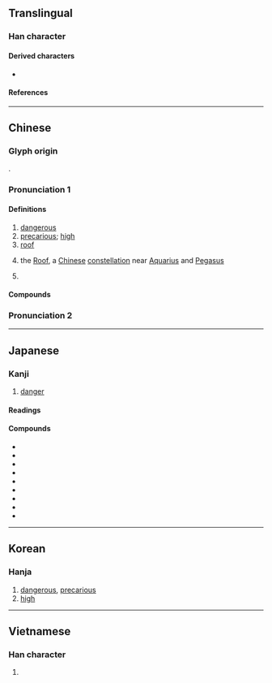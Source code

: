 {{character info/new}}
==Translingual==
{{stroke order|strokes=6}}

===Han character===
{{Han char|rn=26|rad=卩|as=04|sn=6|four=27212|canj=NMSU|ids=⿸厃㔾}}

====Derived characters====
* {{l|mul|[[佹]], [[𠱓]], [[垝]], [[姽]], [[尯]], [[峗]], [[𢂕]], [[恑]], [[㧪]], [[洈]], [[陒]], [[㫉]], [[𣆡]], [[脆]], [[桅]], [[𤙙]], [[𤥕]], [[祪]], [[硊]], [[䍯]], [[蛫]], [[觤]], [[詭]]([[诡]]), [[跪]], [[䤥]], [[鮠]]([[𬶏]]), [[𣢪]], [[䣀]], [[㩻]], [[頠]]([[𬱟]]), [[𡧭]], [[峞]], [[𢈌]]}}

====References====
{{Han ref|kx=0159.120|dkj=02849|dj=0364.010|hdz=10312.030|uh=5371}}

----

==Chinese==
{{zh-forms}}
{{zh-wp|en:Roof (Chinese constellation)}}

===Glyph origin===
{{Han etym}}
{{Han compound|厃|卪|c1=s|c2=s|ls=ic}}.

===Pronunciation 1===
{{zh-pron
|m=危
|c=ngai4
|h=pfs=ngùi;gd=ngui2
|mn=ml,tc,hc,lk,sx,km,mg:gûi/xm,kh,tn,tc,yl:hûi/ml,tp:ûi/hc:lûi
|mn_note=gûi - literary; hûi - vernacular; ûi/lûi - colloquial
|mn-t=ngui5/nguin5
|mn-t_note=ngui5 - Shantou; nguin5 - Chaozhou
|mc=y
|oc=y
|ma=
|cat=a,n,pn
}}

====Definitions====
{{zh-hanzi}}

# [[dangerous]]
# [[precarious]]; [[high]]
# [[roof]]
# {{zh-div|宿}} {{lb|zh|astronomy}} the [[Roof]], a [[Chinese]] [[constellation]] near [[Aquarius]] and [[Pegasus]]
# {{surname|lang=zh}}

====Compounds====
{{zh-der|危機:wēijī, wéijī|危宿:Wēixiù, Wéixiù|乘人之危|乘危|事危累卵|人人自危|人命危淺|人心惟危|倒懸之危|傾危|危亡|危及|危在旦夕|危坐|危城|危如累卵|危害|危局|危屋|危弱|危急|危情|危惙|危房|危於累卵|危樓|危機四伏|危機意識|危檣|危殆|危竿|危篤|危若朝露|危行|危言|危言危行|危言正色|危言聳聽|危言讜論|危邦|危險|危險分子|危險性|危險期|危險物|危難|去危就安|古巴危機|國際危機|垂危|孤危|安不忘危|安危|安必思危|居安思危|居安慮危|居高思危|岌岌可危|忘戰必危|忘戰者危|慄慄危懼|扶危|扶危定亂|扶危定傾|扶危拯溺|扶危持顛|扶危救困|扶危濟困|扶危翼傾|扶顛持危|拯危扶溺|拯溺扶危|拯溺濟危|持危扶顛|捨安就危|排危|撥亂濟危|救困扶危|整襟危坐|旦夕之危|桓殷危語|正色危言|正襟危坐|涉危履險|涉艱履危|潛在危機|濟困扶危|濟弱扶危|瀕危|病危|直言危行|知安忘危|石油危機|破家危國|累卵之危|經濟危機|能源危機|臨危|臨危下石|臨危不亂|臨危不懼|臨危不撓|臨危不顧|臨危受命|臨危履冰|臨危授命|臨危效命|臨危自悔|臨危自省|臨危自計|臨危致命|自危|艱危|處安思危|見危|見危受命|見危授命|見危致命|解危|變危為安|趁人之危|轉危為安|阽危|高而不危|齒危髮秀|三危山}}

===Pronunciation 2===
{{zh-see|懸|v|{{q|Teochew}} [[high]]; [[tall]]}}

----

==Japanese==

===Kanji===
{{ja-kanji|grade=6|rs=卩04}}

# [[danger]]

====Readings====
{{ja-readings
|goon=ぎ<ぎ<ぐゐ
|kanon=ぎ<ぎ<ぐゐ
|kanyoon=き
|kun=あぶ-ない, あや-うい<あや-ふい, あや-ぶむ
}}

====Compounds====
{{der-top|Compounds}}
* {{ja-r|安%危|あん%き}}
* {{ja-r|危%害|き%がい}}
* {{ja-r|危%機|き%き}}
* {{ja-r|危%急|き%きゅう}}
* {{ja-r|危%惧|き%ぐ}}
* {{ja-r|危%険|き%けん}}
* {{ja-r|危%殆|き%たい}}
* {{ja-r|危%篤|き%とく}}
* {{ja-r|危%難|き%なん}}
{{der-bottom}}

----

==Korean==

===Hanja===
{{ko-hanja|hangeul=위|rv=wi|mr=wi|eumhun=[[위태하다|위태할]]|ehrv=witaehal|ehmr=wit'aehal|ehy=}}

# [[dangerous]], [[precarious]]
# [[high]]

----

==Vietnamese==

===Han character===
{{vi-hantu|[[nguy]], [[ngoay]], [[ngoe]], [[nguầy]], [[nguỳ]]|rs=卩04}}

# {{defn|lang=vi|sort=卩04}}